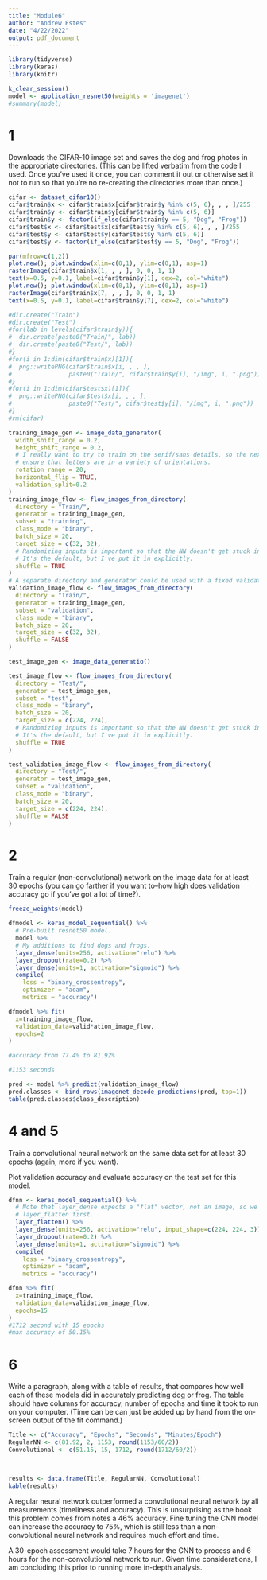 ```yaml
---
title: "Module6"
author: "Andrew Estes"
date: "4/22/2022"
output: pdf_document
---
```


```r
library(tidyverse)
library(keras)
library(knitr)
```

```r
k_clear_session()
model <- application_resnet50(weights = 'imagenet')
#summary(model)
```

# 1
Downloads the CIFAR-10 image set and saves the dog and frog photos in the appropriate directories. (This can be lifted verbatim from the code I used. Once you've used it once, you can comment it out or otherwise set it not to run so that you're no re-creating the directories more than once.)
```r
cifar <- dataset_cifar10()
cifar$train$x <- cifar$train$x[cifar$train$y %in% c(5, 6), , , ]/255
cifar$train$y <- cifar$train$y[cifar$train$y %in% c(5, 6)]
cifar$train$y <- factor(if_else(cifar$train$y == 5, "Dog", "Frog"))
cifar$test$x <- cifar$test$x[cifar$test$y %in% c(5, 6), , , ]/255
cifar$test$y <- cifar$test$y[cifar$test$y %in% c(5, 6)]
cifar$test$y <- factor(if_else(cifar$test$y == 5, "Dog", "Frog"))
```

```r
par(mfrow=c(1,2))
plot.new(); plot.window(xlim=c(0,1), ylim=c(0,1), asp=1)
rasterImage(cifar$train$x[1, , , ], 0, 0, 1, 1)
text(x=0.5, y=0.1, label=cifar$train$y[1], cex=2, col="white")
plot.new(); plot.window(xlim=c(0,1), ylim=c(0,1), asp=1)
rasterImage(cifar$train$x[7, , , ], 0, 0, 1, 1)
text(x=0.5, y=0.1, label=cifar$train$y[7], cex=2, col="white")
```

```r
#dir.create("Train")
#dir.create("Test")
#for(lab in levels(cifar$train$y)){
#  dir.create(paste0("Train/", lab))
#  dir.create(paste0("Test/", lab))
#}
#for(i in 1:dim(cifar$train$x)[1]){
#  png::writePNG(cifar$train$x[i, , , ],
#                paste0("Train/", cifar$train$y[i], "/img", i, ".png")) 
#}
#for(i in 1:dim(cifar$test$x)[1]){
#  png::writePNG(cifar$test$x[i, , , ],
#                paste0("Test/", cifar$test$y[i], "/img", i, ".png")) 
#}
#rm(cifar)
```

```r
training_image_gen <- image_data_generator(
  width_shift_range = 0.2,
  height_shift_range = 0.2,
  # I really want to try to train on the serif/sans details, so the next two
  # ensure that letters are in a variety of orientations.
  rotation_range = 20,
  horizontal_flip = TRUE,
  validation_split=0.2
)
training_image_flow <- flow_images_from_directory(
  directory = "Train/",
  generator = training_image_gen,
  subset = "training",
  class_mode = "binary",
  batch_size = 20,
  target_size = c(32, 32),
  # Randomizing inputs is important so that the NN doesn't get stuck in a rut.
  # It's the default, but I've put it in explicitly.
  shuffle = TRUE
)
# A separate directory and generator could be used with a fixed validation set.
validation_image_flow <- flow_images_from_directory(
  directory = "Train/",
  generator = training_image_gen,
  subset = "validation",
  class_mode = "binary",
  batch_size = 20,
  target_size = c(32, 32),
  shuffle = FALSE
)
```

```r
test_image_gen <- image_data_generatio()

test_image_flow <- flow_images_from_directory(
  directory = "Test/",
  generator = test_image_gen,
  subset = "test",
  class_mode = "binary",
  batch_size = 20,
  target_size = c(224, 224),
  # Randomizing inputs is important so that the NN doesn't get stuck in a rut.
  # It's the default, but I've put it in explicitly.
  shuffle = TRUE
)

test_validation_image_flow <- flow_images_from_directory(
  directory = "Test/",
  generator = test_image_gen,
  subset = "validation",
  class_mode = "binary",
  batch_size = 20,
  target_size = c(224, 224),
  shuffle = FALSE
)
```


\newpage
# 2
Train a regular (non-convolutional) network on the image data for at least 30 epochs (you can go farther if you want to--how high does validation accuracy go if you've got a lot of time?).
```r
freeze_weights(model)

dfmodel <- keras_model_sequential() %>%
  # Pre-built resnet50 model.
  model %>% 
  # My additions to find dogs and frogs.
  layer_dense(units=256, activation="relu") %>%
  layer_dropout(rate=0.2) %>%
  layer_dense(units=1, activation="sigmoid") %>%
  compile(
    loss = "binary_crossentropy",
    optimizer = "adam",
    metrics = "accuracy")

dfmodel %>% fit(
  x=training_image_flow,
  validation_data=valid*ation_image_flow,
  epochs=2
)

#accuracy from 77.4% to 81.92%

#1153 seconds

pred <- model %>% predict(validation_image_flow)
pred.classes <- bind_rows(imagenet_decode_predictions(pred, top=1))
table(pred.classes$class_description)
```


\newpage
# 4 and 5
Train a convolutional neural network on the same data set for at least 30 epochs (again, more if you want).

Plot validation accuracy and evaluate accuracy on the test set for this model.
```r
dfnn <- keras_model_sequential() %>%
  # Note that layer_dense expects a "flat" vector, not an image, so we add
  # layer_flatten first.
  layer_flatten() %>%
  layer_dense(units=256, activation="relu", input_shape=c(224, 224, 3)) %>%
  layer_dropout(rate=0.2) %>%
  layer_dense(units=1, activation="sigmoid") %>%
  compile(
    loss = "binary_crossentropy",
    optimizer = "adam",
    metrics = "accuracy")

dfnn %>% fit(
  x=training_image_flow,
  validation_data=validation_image_flow,
  epochs=15
)
#1712 second with 15 epochs
#max accuracy of 50.15%

```

\newpage
# 6
Write a paragraph, along with a table of results, that compares how well each of these models did in accurately predicting dog or frog. The table should have columns for accuracy, number of epochs and time it took to run on your computer. (Time can be can just be added up by hand from the on-screen output of the fit command.)
```r
Title <- c("Accuracy", "Epochs", "Seconds", "Minutes/Epoch")
RegularNN <- c(81.92, 2, 1153, round(1153/60/2))
Convolutional <- c(51.15, 15, 1712, round(1712/60/2))


           
results <- data.frame(Title, RegularNN, Convolutional)
kable(results)
```
A regular neural network outperformed a convolutional neural network by all measurements (timeliness and accuracy). This is unsurprising as the book this problem comes from notes a 46% accuracy. Fine tuning the CNN model can increase the accuracy to 75%, which is still less than a non-convolutional neural network and requires much effort and time. 

A 30-epoch assessment would take 7 hours for the CNN to process and 6 hours for the non-convolutional network to run. Given time considerations, I am concluding this prior to running more in-depth analysis.
